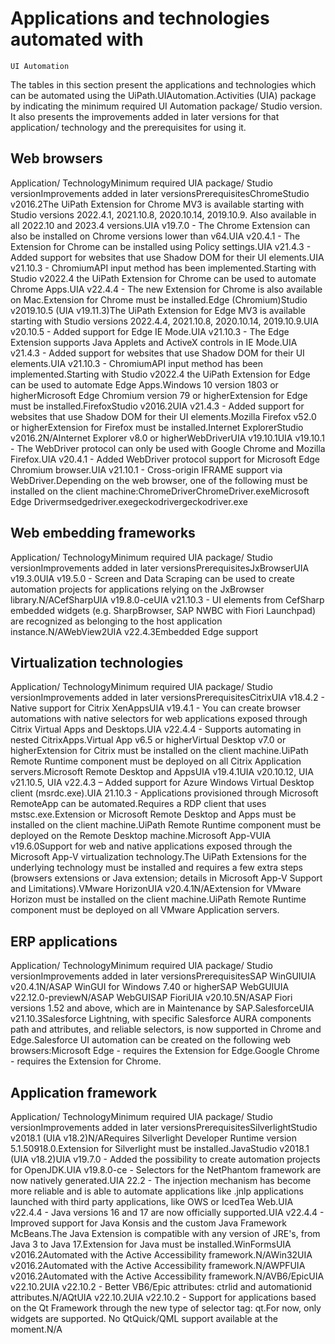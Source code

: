 ﻿# Applications and technologies automated with
    UI Automation 

The tables in this section present the applications and technologies which can be automated
      using the UiPath.UIAutomation.Activities (UIA) package by indicating the minimum
      required UI Automation package/ Studio version. It also presents the improvements added in
      later versions for that application/ technology and the prerequisites for using it.

## Web browsers

Application/ TechnologyMinimum required UIA package/ Studio versionImprovements added in later versionsPrerequisitesChromeStudio v2016.2The UiPath Extension for Chrome MV3 is available starting with Studio versions 2022.4.1, 2021.10.8, 2020.10.14, 2019.10.9. Also available in all 2022.10 and 2023.4 versions.UIA v19.7.0 - The Chrome Extension can also be installed on Chrome versions lower than v64.UIA v20.4.1 - The Extension for Chrome can be installed using Policy settings.UIA v21.4.3 - Added support for websites that use Shadow DOM for their UI elements.UIA v21.10.3 - ChromiumAPI input method has been implemented.Starting with Studio v2022.4 the UiPath Extension for Chrome can be used to automate Chrome Apps.UIA v22.4.4 - The new Extension for Chrome is also available on Mac.Extension for Chrome must be installed.Edge (Chromium)Studio v2019.10.5 (UIA v19.11.3)The UiPath Extension for Edge MV3 is available starting with Studio versions 2022.4.4, 2021.10.8, 2020.10.14, 2019.10.9.UIA v20.10.5 - Added support for Edge IE Mode.UIA v21.10.3 - The Edge Extension supports Java Applets and ActiveX controls in IE Mode.UIA v21.4.3 - Added support for websites that use Shadow DOM for their UI elements.UIA v21.10.3 - ChromiumAPI input method has been implemented.Starting with Studio v2022.4 the UiPath Extension for Edge can be used to automate Edge Apps.Windows 10 version 1803 or higherMicrosoft Edge Chromium version 79 or higherExtension for Edge must be installed.FirefoxStudio v2016.2UIA v21.4.3 - Added support for websites that use Shadow DOM for their UI elements.Mozilla Firefox v52.0 or higherExtension for Firefox must be installed.Internet ExplorerStudio v2016.2N/AInternet Explorer v8.0 or higherWebDriverUIA v19.10.1UIA v19.10.1 - The WebDriver protocol can only be used with Google Chrome and Mozilla Firefox.UIA v20.4.1 - Added WebDriver protocol support for Microsoft Edge Chromium browser.UIA v21.10.1 - Cross-origin IFRAME support via WebDriver.Depending on the web browser, one of the following must be installed on the client machine:ChromeDriverChromeDriver.exeMicrosoft Edge Drivermsedgedriver.exegeckodrivergeckodriver.exe


## Web embedding frameworks

Application/ TechnologyMinimum required UIA package/ Studio versionImprovements added in later versionsPrerequisitesJxBrowserUIA v19.3.0UIA v19.5.0 - Screen and Data Scraping can be used to create automation projects for applications relying on the JxBrowser library.N/ACefSharpUIA v19.8.0-ceUIA v21.10.3 - UI elements from CefSharp embedded widgets (e.g. SharpBrowser, SAP NWBC with Fiori Launchpad) are recognized as belonging to the host application instance.N/AWebView2UIA v22.4.3Embedded Edge support


## Virtualization technologies

Application/ TechnologyMinimum required UIA package/ Studio versionImprovements added in later versionsPrerequisitesCitrixUIA v18.4.2 - Native support for Citrix XenAppsUIA v19.4.1 - You can create browser automations with native selectors for web applications exposed through Citrix Virtual Apps and Desktops.UIA v22.4.4 - Supports automating in nested CitrixApps.Virtual App v6.5 or higherVirtual Desktop v7.0 or higherExtension for Citrix must be installed on the client machine.UiPath Remote Runtime component must be deployed on all Citrix Application servers.Microsoft Remote Desktop and AppsUIA v19.4.1UIA v20.10.12, UIA v21.10.5, UIA v22.4.3 – Added support for Azure Windows Virtual Desktop client (msrdc.exe).UIA 21.10.3 - Applications provisioned through Microsoft RemoteApp can be automated.Requires a RDP client that uses mstsc.exe.Extension or Microsoft Remote Desktop and Apps must be installed on the client machine.UiPath Remote Runtime component must be deployed on the Remote Desktop machine.Microsoft App-VUIA v19.6.0Support for web and native applications exposed through the Microsoft App-V virtualization technology.The UiPath Extensions for the underlying technology must be installed and requires a few extra steps (browsers extensions or Java extension; details in Microsoft App-V Support and Limitations).VMware HorizonUIA v20.4.1N/AExtension for VMware Horizon must be installed on the client machine.UiPath Remote Runtime component must be deployed on all VMware Application servers.


## ERP applications

Application/ TechnologyMinimum required UIA package/ Studio versionImprovements added in later versionsPrerequisitesSAP WinGUIUIA v20.4.1N/ASAP WinGUI for Windows 7.40 or higherSAP WebGUIUIA v22.12.0-previewN/ASAP WebGUISAP FioriUIA v20.10.5N/ASAP Fiori versions 1.52 and above, which are in Maintenance by SAP.SalesforceUIA v21.10.3Salesforce Lightning, with specific Salesforce AURA components path and attributes, and reliable selectors, is now supported in Chrome and Edge.Salesforce UI automation can be created on the following web browsers:Microsoft Edge - requires the Extension for Edge.Google Chrome - requires the Extension for Chrome.


## Application framework

Application/ TechnologyMinimum required UIA package/ Studio versionImprovements added in later versionsPrerequisitesSilverlightStudio v2018.1 (UIA v18.2)N/ARequires Silverlight Developer Runtime version 5.1.50918.0.Extension for Silverlight must be installed.JavaStudio v2018.1 (UIA v18.2)UIA v19.7.0 - Added the possibility to create automation projects for OpenJDK.UIA v19.8.0-ce - Selectors for the NetPhantom framework are now natively generated.UIA 22.2 - The injection mechanism has become more reliable and is able to automate applications like .jnlp applications launched with third party applications, like OWS or IcedTea Web.UIA v22.4.4 - Java versions 16 and 17 are now officially supported.UIA v22.4.4 - Improved support for Java Konsis and the custom Java Framework McBeans.The Java Extension is compatible with any version of JRE's, from Java 3 to Java 17.Extension for Java must be installed.WinFormsUIA v2016.2Automated with the Active Accessibility framework.N/AWin32UIA v2016.2Automated with the Active Accessibility framework.N/AWPFUIA v2016.2Automated with the Active Accessibility framework.N/AVB6/EpicUIA v22.10.2UIA v22.10.2 - Better VB6/Epic attributes: ctrlid and automationid attributes.N/AQtUIA v22.10.2UIA v22.10.2 - Support for applications based on the Qt Framework through the new type of selector tag: qt.For now, only widgets are supported. No QtQuick/QML support available at the moment.N/A

